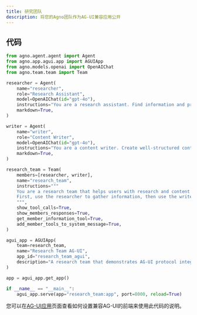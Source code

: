 ```yaml
---
title: 研究团队
description: 将您的Agno团队作为AG-UI兼容应用公开
---
```

## 代码

```python cookbook/apps/agui/research_team.py
from agno.agent.agent import Agent
from agno.app.agui.app import AGUIApp
from agno.models.openai import OpenAIChat
from agno.team.team import Team

researcher = Agent(
    name="researcher",
    role="Research Assistant",
    model=OpenAIChat(id="gpt-4o"),
    instructions="You are a research assistant. Find information and provide detailed analysis.",
    markdown=True,
)

writer = Agent(
    name="writer",
    role="Content Writer",
    model=OpenAIChat(id="gpt-4o"),
    instructions="You are a content writer. Create well-structured content based on research.",
    markdown=True,
)

research_team = Team(
    members=[researcher, writer],
    name="research_team",
    instructions="""
    You are a research team that helps users with research and content creation.
    First, use the researcher to gather information, then use the writer to create content.
    """,
    show_tool_calls=True,
    show_members_responses=True,
    get_member_information_tool=True,
    add_member_tools_to_system_message=True,
)

agui_app = AGUIApp(
    team=research_team,
    name="Research Team AG-UI",
    app_id="research_team_agui",
    description="A research team that demonstrates AG-UI protocol integration.",
)

app = agui_app.get_app()

if __name__ == "__main__":
    agui_app.serve(app="research_team:app", port=8000, reload=True)
```

您可以在[AG-UI应用](/applications/ag-ui/introduction)页面查看如何设置兼容AG-UI的前端来使用此代码的说明。